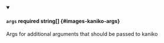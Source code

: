 
<details className="config-field" data-expandable="false" open>
<summary>

#### `args` <span class="config-field-required" data-required="false">required</span> <span class="config-field-type">string[]</span> <span class="config-field-default"></span> <span class="config-field-enum"></span> {#images-kaniko-args}

Args for additional arguments that should be passed to kaniko

</summary>



</details>
